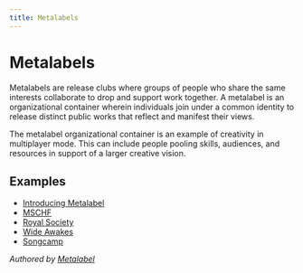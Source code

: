```yaml
---
title: Metalabels
---
```


# Metalabels

Metalabels are release clubs where groups of people who share the same interests collaborate to drop and support work together. A metalabel is an organizational container wherein individuals join under a common identity to release distinct public works that reflect and manifest their views.

The metalabel organizational container is an example of creativity in multiplayer mode. This can include people pooling skills, audiences, and resources in support of a larger creative vision.

## Examples

- [Introducing Metalabel](https://www.metalabel.xyz/r01/introducing-metalabel)
- [MSCHF](https://mschf.xyz/)
- [Royal Society](https://royalsociety.org/)
- [Wide Awakes](https://wideawakes.com/)
- [Songcamp](https://songcamp.mirror.xyz/)

*Authored by [Metalabel](https://www.metalabel.com/)*